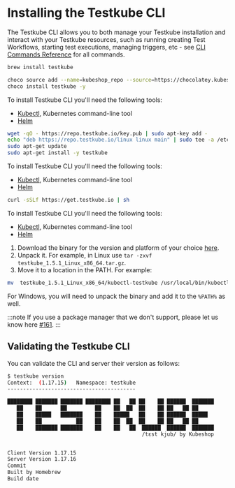 
# Installing the Testkube CLI

The Testkube CLI allows you to both manage your Testkube installation and interact with your Testkube resources,
such as running creating Test Workflows, starting test executions, managing triggers,
etc - see [CLI Commands Reference](/cli/testkube) for all commands.

<Tabs groupId="dashboard-cli">
<TabItem value="macos" label="MacOS" default>

```sh
brew install testkube
```

</TabItem>

<TabItem value="windows" label="Windows">

```sh
choco source add --name=kubeshop_repo --source=https://chocolatey.kubeshop.io/chocolatey
choco install testkube -y
```

</TabItem>

<TabItem value="ubuntu" label="Ubuntu">

To install Testkube CLI you'll need the following tools:

- [Kubectl](https://kubernetes.io/docs/tasks/tools/), Kubernetes command-line tool
- [Helm](https://helm.sh/)

```sh
wget -qO - https://repo.testkube.io/key.pub | sudo apt-key add -
echo "deb https://repo.testkube.io/linux linux main" | sudo tee -a /etc/apt/sources.list
sudo apt-get update
sudo apt-get install -y testkube
```

</TabItem>

<TabItem value="script" label="Script">

To install Testkube CLI you'll need the following tools:

- [Kubectl](https://kubernetes.io/docs/tasks/tools/), Kubernetes command-line tool
- [Helm](https://helm.sh/)

```bash
curl -sSLf https://get.testkube.io | sh
```

</TabItem>

<TabItem value="manual" label="Manual Download">

To install Testkube CLI you\'ll need the following tools:

- [Kubectl](https://kubernetes.io/docs/tasks/tools/), Kubernetes command-line tool
- [Helm](https://helm.sh/)

1. Download the binary for the version and platform of your choice [here](https://github.com/kubeshop/testkube/releases).
2. Unpack it. For example, in Linux use `tar -zxvf testkube_1.5.1_Linux_x86_64.tar.gz`.
3. Move it to a location in the PATH. For example:

```sh
mv  testkube_1.5.1_Linux_x86_64/kubectl-testkube /usr/local/bin/kubectl-testkube
```

For Windows, you will need to unpack the binary and add it to the `%PATH%` as well.

:::note
If you use a package manager that we don\'t support, please let us know here [#161](https://github.com/kubeshop/testkube/issues/161).
:::

</TabItem>
</Tabs>

## Validating the Testkube CLI

You can validate the CLI and server their version as follows:

```bash
$ testkube version
Context:  (1.17.15)   Namespace: testkube
-----------------------------------------

████████ ███████ ███████ ████████ ██   ██ ██    ██ ██████  ███████
   ██    ██      ██         ██    ██  ██  ██    ██ ██   ██ ██
   ██    █████   ███████    ██    █████   ██    ██ ██████  █████
   ██    ██           ██    ██    ██  ██  ██    ██ ██   ██ ██
   ██    ███████ ███████    ██    ██   ██  ██████  ██████  ███████
                                           /tɛst kjub/ by Kubeshop


Client Version 1.17.15
Server Version 1.17.16
Commit
Built by Homebrew
Build date
```
